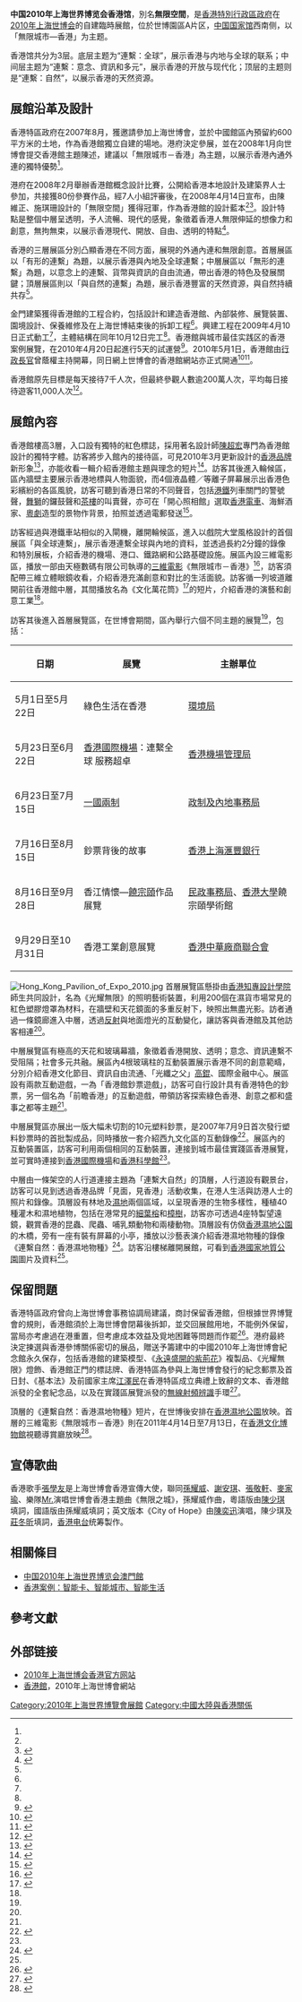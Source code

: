 {{coord|31|10|59.47|N|121|29|38.72|E|display=title}}
{{Infobox building
| building_name       = 中國2010年上海世界博覽會香港館
| native_building_name= 
| former_names        =
| alternate_names     = 无限空间
| image               = Expo 2010 Hong Kong Pavilion.jpg
| caption             = 香港馆外貌
| map_type            = 
| altitude            = 
| building_type       = 臨時展館
| architectural_style = 
| structural_system   = 
| cost                = 1億4,540萬[[港元|港元]]<ref name="legco07">{{cite web |url=http://www.legco.gov.hk/yr07-08/chinese/fc/pwsc/papers/p08-12c.pdf |title=香港特別行政區參與中國2010年上海世界博覽會－香港館，財務委員會工務小組委員會討論文件 |date=2008-05-21 |accessdate=2012-11-13 |location=香港 |language=zh-hk |archive-date=2020-09-21 |archive-url=https://web.archive.org/web/20200921004434/https://www.legco.gov.hk/yr07-08/chinese/fc/pwsc/papers/p08-12c.pdf |dead-url=no }}</ref>
| ren_cost            =
| location            = [[上海|上海]][[浦東|浦東]]世博园区A片区
| address             = 
| client              = [[香港特區政府|香港特區政府]][[建築署|建築署]]
| owner               = [[香港特區政府|香港特區政府]]
| current_tenants     = 
| landlord            = [[2010年上海世博会|2010年上海世博会]]
| coordinates         = 
| start_date          = 2009年4月10日<ref name="GIS090410">{{cite press release |url=http://www.info.gov.hk/gia/general/200904/10/P200904090233.htm |title=二○一○年世博香港館動工興建（附圖） |work=香港特區政府新聞公報 |date=2009-04-10 |accessdate=2012-11-13 |location=香港 |language=zh-hk |archive-date=2019-11-15 |archive-url=https://web.archive.org/web/20191115104124/https://www.info.gov.hk/gia/general/200904/10/P200904090233.htm |dead-url=no }}</ref>
| completion_date     = 2009年10月12日<ref name="GIS091012">{{cite press release |url=http://www.info.gov.hk/gia/general/200910/12/P200910120162.htm |title=上海世博會園區香港館結構完工（附圖／短片） |work=香港特區政府新聞公報 |date=2009-10-12 |accessdate=2012-11-13 |language=zh-hk |location=香港 |archive-date=2019-11-15 |archive-url=https://web.archive.org/web/20191115072843/https://www.info.gov.hk/gia/general/200910/12/P200910120162.htm |dead-url=no }}</ref>
| inauguration_date   = 2010年5月1日
| renovation_date     = 
| demolition_date     = 2010年11月
| destruction_date    = 
| height              = 18米<ref name="legcoCB614"/>
| diameter            = 
| other_dimensions    = 800平方米(總展覽面積)
| floor_count         = 3
| floor_area          = 1390平方米<ref name="legcoCB614">{{cite web |url=http://www.legco.gov.hk/yr09-10/chinese/panels/ci/papers/ci1215cb1-614-6-c.pdf |title=香港特區參與中國 2010 年上海世界博覽會，立法會工商事務委員會討論文件，政制及內地事務局 |date=2009-12 |accessdate=2012-11-13 |archive-date=2019-10-30 |archive-url=https://web.archive.org/web/20191030191421/https://www.legco.gov.hk/yr09-10/chinese/panels/ci/papers/ci1215cb1-614-6-c.pdf |dead-url=no }}</ref>
| main_contractor     = [[金門建築|金門建築]]<ref name="GIS081215">{{cite press release |url=http://www.info.gov.hk/gia/general/200812/15/P200812150140.htm |title=中國2010年上海世博香港館工程合約簽署（附圖／短片） |work=香港特區政府新聞公報 |date=2008-12-15 |accessdate=2012-11-13 |archive-date=2019-12-05 |archive-url=https://web.archive.org/web/20191205064746/https://www.info.gov.hk/gia/general/200812/15/P200812150140.htm |dead-url=no }}</ref>
| architect           = 陳維正、施琪珊
| architecture_firm   = [[王歐陽（香港）有限公司|王歐陽（香港）有限公司]]
| structural_engineer = 
| services_engineer   = 
| civil_engineer      = 
| other_designers     = 
| quantity_surveyor   = 
| awards              = 香港園境師學會2010年周年大獎優異獎<ref name="award"/><br />建築署2010周年大獎優異獎<ref name="award">{{cite web |url=http://www.archsd.gov.hk/ExhGallery_ViewPage.asp?lang=2&ViewProject=HKP |title=香港特別行政區參與中國2010年上海世界博覽會 - 香港館 (英文版本) |work=建築署 accessdate=2012-11-13 |accessdate=2012-11-13 |archive-date=2019-12-05 |archive-url=https://web.archive.org/web/20191205061637/https://www.archsd.gov.hk/ExhGallery_ViewPage.asp?lang=2&ViewProject=HKP |dead-url=no }}</ref> 
| references          = [http://www.hkexpo2010.gov.hk 官方網站]
}}

'''中国2010年上海世界博览会香港馆'''，別名'''無限空間'''，是[[香港特別行政區政府|香港特別行政區政府]]在[[2010年上海世博会|2010年上海世博会]]的自建臨時展館，位於世博園區A片区，[[中国国家馆|中国国家馆]]西南侧，以「無限城市—香港」为主题。

香港馆共分为3层。底层主题为“連繫：全球”，展示香港与内地与全球的联系；中间层主题为“連繫：意念、資訊和多元”，展示香港的开放与现代化；顶层的主题则是“連繫：自然”，以展示香港的天然资源。

==展館沿革及設計==
香港特區政府在2007年8月，獲邀請參加上海世博會，並於中國館區內預留約600平方米的土地，作為香港館獨立自建的場地。港府決定參展，並在2008年1月向世博會提交香港館主題陳述，建議以「無限城市－香港」為主題，以展示香港內通外連的獨特優勢<ref name="legco07"/>。

港府在2008年2月舉辦香港館概念設計比賽，公開給香港本地設計及建築界人士參加，共接獲80份參賽作品，經7人小組評審後，在2008年4月14日宣布，由陳維正、施琪珊設計的「無限空間」獲得冠軍，作為香港館的設計藍本<ref name="legco07"/><ref>{{cite press release |url=http://www.info.gov.hk/gia/general/200804/14/P200804140204.htm |title=政務司司長頒獎予二○一○年上海世博香港館設計得獎者（附短片） |work=香港特區政府新聞公報 |date=2008-04-14 |accessdate=2012-11-13 |archive-date=2019-11-07 |archive-url=https://web.archive.org/web/20191107140915/https://www.info.gov.hk/gia/general/200804/14/P200804140204.htm |dead-url=no }}</ref>。設計特點是整個中層呈透明，予人流暢、現代的感覺，象徵着香港人無限伸延的想像力和創意，無拘無束，以展示香港現代、開放、自由、透明的特點<ref>{{cite web |url=http://www.hkexpo2010.gov.hk/tc/pavilion/design.html |title=香港館設計比賽 |work=香港在2010世博 |accessdate=2012-11-13 |archive-url=https://web.archive.org/web/20131229141655/http://www.hkexpo2010.gov.hk/tc/pavilion/design.html |archive-date=2013-12-29 |dead-url=yes }}</ref>。

香港的三層展區分別凸顯香港在不同方面，展現的外通內連和無限創意。首層展區以「有形的連繫」為題，以展示香港與內地及全球連繫；中層展區以「無形的連繫」為題，以意念上的連繫、貨幣與資訊的自由流通，帶出香港的特色及發展關鍵；頂層展區則以「與自然的連繫」為題，展示香港豐富的天然資源，與自然持續共存<ref name="legcoCB614"/>。

金門建築獲得香港館的工程合約，包括設計和建造香港館、內部裝修、展覽裝置、園境設計、保養維修及在上海世博結束後的拆卸工程<ref name="GIS081215"/>。興建工程在2009年4月10日正式動工<ref name="GIS090410"/>，主體結構在同年10月12日完工<ref name="GIS091012"/>。香港館與城市最佳实践区的香港案例展覽，在2010年4月20日起進行5天的試運營<ref>{{cite press release |url=http://www.info.gov.hk/gia/general/201004/19/P201004190213.htm |title=上海世博會香港展覽準備就緒迎接試運營（附圖） |work=香港特區政府新聞公報 |date=2010-04-19 |accessdate=2012-11-13 |archive-date=2019-11-14 |archive-url=https://web.archive.org/web/20191114163809/https://www.info.gov.hk/gia/general/201004/19/P201004190213.htm |dead-url=no }}</ref>。2010年5月1日，香港館由[[香港行政長官|行政長官]]曾蔭權主持開幕，同日網上世博會的香港館網站亦正式開通<ref>{{cite press release |url=http://www.info.gov.hk/gia/general/201005/01/P201005010089.htm |title=行政長官在中國2010年上海世界博覽會香港館開幕活動致辭全文 |accessdate=2012-11-13 |work=香港特區政府新聞公報 |date=2010-05-01 |archive-date=2019-11-15 |archive-url=https://web.archive.org/web/20191115054649/https://www.info.gov.hk/gia/general/201005/01/P201005010089.htm |dead-url=no }}</ref><ref>{{cite press release |url=http://www.info.gov.hk/gia/general/201005/01/P201005010099.htm |title=行政長官主持上海世博會香港展覽啟動活動（附圖／短片） |work=香港特區政府新聞公報 |date=2010-05-01 |accessdate=2012-11-13 |archive-date=2019-12-05 |archive-url=https://web.archive.org/web/20191205025225/https://www.info.gov.hk/gia/general/201005/01/P201005010099.htm |dead-url=no }}</ref>。

香港館原先目標是每天接待7千人次，但最終參觀人數逾200萬人次，平均每日接待遊客11,000人次<ref>{{cite news |title=香港館訪客逾330萬 |work=文匯報 |page=A06 |date=2010-11-01}}</ref>。

==展館內容==
香港館樓高3層，入口設有獨特的紅色標誌，採用著名設計師[[陳超宏|陳超宏]]專門為香港館設計的獨特字體。訪客將步入館內的接待區，可見2010年3月更新設計的[[香港品牌|香港品牌]]新形象<ref>{{cite press release |url=http://www.info.gov.hk/gia/general/201005/01/P201004300263.htm |title=注入新動力的「香港品牌」在滬向全球亮相（附圖／短片） |work=香港特區政府新聞公報 |date=2010-05-01 |accessdate=2012-11-13 |archive-date=2019-12-06 |archive-url=https://web.archive.org/web/20191206172624/https://www.info.gov.hk/gia/general/201005/01/P201004300263.htm |dead-url=no }}</ref>，亦能收看一輯介紹香港館主題與理念的短片<ref>{{cite web |url=http://www.hkexpo2010.gov.hk/eng/video/HKPavlion_DesignConcept.flv |title=《香港館-設計概念和建筑》短片 |accessdate=2012-11-13 |archive-url=https://web.archive.org/web/20160304205507/http://www.hkexpo2010.gov.hk/eng/video/HKPavlion_DesignConcept.flv |archive-date=2016-03-04 |dead-url=yes }}</ref>。訪客其後進入輪候區，區內牆壁主要展示香港地標與人物面貌，而4個液晶體／等離子屏幕展示出香港色彩繽紛的各區風貌，訪客可聽到香港日常的不同聲音，包括[[港鐵|港鐵]]列車關門的警號聲，[[舞獅|舞獅]]的鑼鼓聲和[[茶樓|茶樓]]的叫賣聲，亦可在「開心照相館」選取[[香港電車|香港電車]]、海鮮酒家、[[粵劇|粵劇]]造型的景物作背景，拍照並透過電郵發送<ref name="GIS20100419a">{{cite press release |url=http://gia.info.gov.hk/general/201004/19/P201004190213_0212_63991.pdf |title=香港館之行 |work=香港特區政府新聞公報 |date=2010-04-19 |accessdate=2012-11-13 |archive-date=2019-11-07 |archive-url=https://web.archive.org/web/20191107061530/https://gia.info.gov.hk/general/201004/19/P201004190213_0212_63991.pdf |dead-url=no }}</ref>。

訪客經過與港鐵車站相似的入閘機，離開輪候區，進入以戲院大堂風格設計的首個展區「與全球連繫」，展示香港連繫全球與內地的資料，並透過長約2分鐘的錄像和特別展板，介紹香港的機場、港口、鐵路網和公路基礎設施。展區內設三維電影區，播放一部由天極數碼有限公司執導的[[三維電影|三維電影]]《無限城市－香港》<ref>{{cite web |url=http://www.youtube.com/watch?v=c3s88qSZm_U |title=《無限城市－香港》短片 |accessdate=2012-11-13 |archive-date=2019-02-20 |archive-url=https://web.archive.org/web/20190220002928/https://www.youtube.com/watch?v=c3s88qSZm_U |dead-url=no }}</ref>，訪客須配帶三維立體眼鏡收看，介紹香港充滿創意和對比的生活面貌。訪客循一列坡道離開前往香港館中層，其間播放名為《文化萬花筒》<ref>{{cite web |url=http://www.hkexpo2010.gov.hk/eng/video/CulturalDiversity.flv |title=《文化萬花筒》短片 |accessdate=2012-11-13 |archive-url=https://web.archive.org/web/20160304221337/http://www.hkexpo2010.gov.hk/eng/video/CulturalDiversity.flv |archive-date=2016-03-04 |dead-url=yes }}</ref>的短片，介紹香港的演藝和創意工業<ref name="GIS20100419a"/>。

訪客其後進入首層展覽區，在世博會期間，區內舉行六個不同主題的展覽<ref name="GIS20100419a"/>，包括：

{| class="wikitable"
! 日期
! 展覽
! 主辦單位
|-
| 5月1日至5月22日
| 綠色生活在香港
| [[環境局|環境局]]
|-
| 5月23日至6月22日
| [[香港國際機場|香港國際機場]]：連繫全球 服務超卓
| [[香港機場管理局|香港機場管理局]]
|-
| 6月23日至7月15日
| [[一國兩制|一國兩制]]
| [[政制及內地事務局|政制及內地事務局]]
|-
| 7月16日至8月15日
| 鈔票背後的故事
| [[香港上海滙豐銀行|香港上海滙豐銀行]]
|-
| 8月16日至9月28日
| 香江情懷—[[饒宗頤|饒宗頤]]作品展覽
| [[民政事務局|民政事務局]]、[[香港大學|香港大學]]饒宗頤學術館
|-
| 9月29日至10月31日
| 香港工業創意展覽
| [[香港中華廠商聯合會|香港中華廠商聯合會]]
|}

[[File:Hong_Kong_Pavilion_of_Expo_2010.jpg|thumb]]
首層展覽區懸掛由[[香港知專設計學院|香港知專設計學院]]師生共同設計，名為《光耀無限》的照明藝術裝置，利用200個在濕貨市場常見的紅色塑膠燈罩為材料，在牆壁和天花鏡面的多重反射下，映照出無盡光影。訪者通過一條鏡廊進入中層，透過[[反射|反射]]與地面燈光的互動變化，讓訪客與香港館及其他訪客相連<ref name="GIS20100419a"/>。

中層展覽區有極高的天花和玻璃幕牆，象徵着香港開放、透明；意念、資訊連繫不受阻隔；社會多元共融。展區內4根玻璃柱的互動裝置展示香港不同的創意範疇，分別介紹香港文化節目、資訊自由流通、「光纖之父」[[高錕|高錕]]、國際金融中心。展區設有兩款互動遊戲，一為「香港館鈔票遊戲」，訪客可自行設計具有香港特色的鈔票，另一個名為「前瞻香港」的互動遊戲，帶領訪客探索綠色香港、創意之都和盛事之都等主題<ref name="GIS20100419a"/>。

中層展覽區亦展出一版大幅未切割的10元塑料鈔票，是2007年7月9日首次發行塑料鈔票時的首批製成品，同時播放一套介紹西九文化區的互動錄像<ref>{{cite web |url=http://www.hkexpo2010.gov.hk/eng/video/WKCD_eng.flv |title=《西九文化區》短片 |accessdate=2012-11-13 |archive-url=https://web.archive.org/web/20161201080533/http://www.hkexpo2010.gov.hk/eng/video/WKCD_eng.flv |archive-date=2016-12-01 |dead-url=yes }}</ref>。展區內的互動裝置區，訪客可利用兩個相同的互動裝置，連接到城市最佳實踐區香港展覽，並可實時連接到[[香港國際機場|香港國際機場]]和[[香港科學館|香港科學館]]<ref name="GIS20100419a"/>。

中層由一條架空的人行道連接主題為「連繫大自然」的頂層，人行道設有觀景台，訪客可以見到透過香港品牌「見面，見香港」活動收集，在港人生活與訪港人士的照片和錄像。頂層設有林地及[[濕地|濕地]]兩個區域，以呈現香港的生物多樣性，種植40種灌木和濕地植物，包括在港常見的[[細葉榕|細葉榕]]和[[樟樹|樟樹]]，訪客亦可透過4座特製望遠鏡，觀賞香港的昆蟲、爬蟲、哺乳類動物和兩棲動物。頂層設有仿傚[[香港濕地公園|香港濕地公園]]的木橋，旁有一座有裝有屏幕的小亭，播放以沙藝表演介紹香港濕地物種的錄像《連繫自然：香港濕地物種》<ref>{{cite web |url=http://www.youtube.com/watch?v=I6t8qx-t8u0 |title=《連繫自然：香港濕地物種》短片 |accessdate=2012-11-13 |archive-date=2019-02-20 |archive-url=https://web.archive.org/web/20190220002928/https://www.youtube.com/watch?v=I6t8qx-t8u0 |dead-url=no }}</ref>。訪客沿樓梯離開展館，可看到[[香港國家地質公園|香港國家地質公園]]圖片及資料<ref name="GIS20100419a"/>。

==保留問題==
香港特區政府曾向上海世博會事務協調局建議，商討保留香港館，但根據世界博覽會的規則，香港館須於上海世博會閉幕後拆卸，並交回展館用地，不能例外保留，當局亦考慮過在港重置，但考慮成本效益及覓地困難等問題而作罷<ref>{{cite web |url=http://www.districtcouncils.gov.hk/archive/kc_d/pdf/2010/KwT_2010_46a.pdf |title=中國2010上海世界博覽會香港館及最佳城市實踐區香港展覽，葵青區區議會討論文件，政制及內地事務局 |date=2010-07-08 |accessdate=2012-11-13 |archive-date=2019-12-07 |archive-url=https://web.archive.org/web/20191207081257/https://www.districtcouncils.gov.hk/archive/kc_d/pdf/2010/KwT_2010_46a.pdf |dead-url=no }}</ref>。港府最終決定揀選與香港參博關係密切的展品，贈送予籌建中的中國2010年上海世博會紀念館永久保存，包括香港館的建築模型、《[[永遠盛開的紫荊花|永遠盛開的紫荊花]]》複製品、《光耀無限》燈飾、香港館正門的標誌牌、香港特區為參與上海世博會發行的紀念郵票及首日封、《基本法》及前國家主席[[江澤民|江澤民]]在香港特區成立典禮上致辭的文本、香港館派發的全套紀念品，以及在實踐區展覽派發的[[無線射頻辨識|無線射頻辨識]]手環<ref>{{cite web |url=http://www.legco.gov.hk/yr09-10/chinese/panels/ci/papers/ci1215cb1-830-1-c.pdf |title==香港特區參與中國 2010 年上海世界博覽會，立法會工商事務委員會討論文件，政制及內地事務局，商務及經濟發展局 |date=2010-12 |accessdate=2012-11-13 |archive-date=2019-10-31 |archive-url=https://web.archive.org/web/20191031012836/https://www.legco.gov.hk/yr09-10/chinese/panels/ci/papers/ci1215cb1-830-1-c.pdf |dead-url=no }}</ref>。

頂層的《連繫自然：香港濕地物種》短片，在世博後安排在[[香港濕地公園|香港濕地公園]]放映。首層的三維電影《無限城市－香港》則在2011年4月14日至7月13日，在[[香港文化博物館|香港文化博物館]]視聽導賞廳放映<ref>{{cite press release |url=http://www.info.gov.hk/gia/general/201104/11/P201104110188.htm |title=上海世博會香港館三維影片「無限城市－香港」於香港文化博物館放映 |work=香港特區政府新聞公報 |date=2011-04-11 |accessdate=2012-11-13 |archive-date=2019-12-06 |archive-url=https://web.archive.org/web/20191206141855/https://www.info.gov.hk/gia/general/201104/11/P201104110188.htm |dead-url=no }}</ref>。

==宣傳歌曲==
香港歌手[[張學友|張學友]]是上海世博會香港宣傳大使，聯同[[孫耀威|孫耀威]]、[[謝安琪|謝安琪]]、[[張敬軒|張敬軒]]、[[麥家瑜|麥家瑜]]、樂隊[[Mr.|Mr.]]演唱世博會香港主題曲《無限之城》，孫耀威作曲，粵語版由[[陳少琪|陳少琪]]填詞，國語版由孫耀威填詞；英文版本《City of Hope》由[[陳奕迅|陳奕迅]]演唱，陳少琪及[[莊冬昕|莊冬昕]]填詞，[[香港电台|香港电台]]统筹製作。

==相關條目==
*[[中国2010年上海世界博览会澳門館|中国2010年上海世界博览会澳門館]]
*[[中国2010年上海世界博览会城市最佳实践区#案例联合馆4（B4楼）|香港案例：智能卡、智能城市、智能生活]]

==參考文獻==
{{Commonscat|Hong Kong Pavilion of Expo 2010}}
{{reflist}}

==外部链接==
*[https://web.archive.org/web/20100511063813/http://www.hkexpo2010.gov.hk/ 2010年上海世博会香港官方网站]
*[https://web.archive.org/web/20121125091142/http://www.expo2010.cn/c/dq_tpl_1927.htm 香港館]，2010年上海世博會網站



{{2010年上海世博会展馆}}
[[Category:2010年上海世界博覽會展館|Category:2010年上海世界博覽會展館]]
[[Category:中國大陸與香港關係|Category:中國大陸與香港關係]]